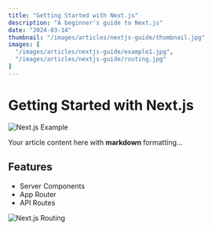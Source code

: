 ```yaml
---
title: "Getting Started with Next.js"
description: "A beginner's guide to Next.js"
date: "2024-03-14"
thumbnail: "/images/articles/nextjs-guide/thumbnail.jpg"
images: [
  "/images/articles/nextjs-guide/example1.jpg",
  "/images/articles/nextjs-guide/routing.jpg"
]
---
```


# Getting Started with Next.js

<Image 
  src="/images/articles/nextjs-guide/example1.jpg"
  alt="Next.js Example"
  width={800}
  height={400}
/>

Your article content here with **markdown** formatting...

## Features

- Server Components
- App Router
- API Routes

<Image 
  src="/images/articles/nextjs-guide/routing.jpg"
  alt="Next.js Routing"
  width={800}
  height={400}
/> 